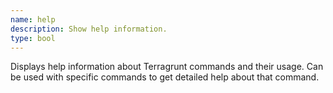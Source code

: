 ```yaml
---
name: help
description: Show help information.
type: bool
---
```


Displays help information about Terragrunt commands and their usage. Can be used with specific commands to get detailed help about that command.
